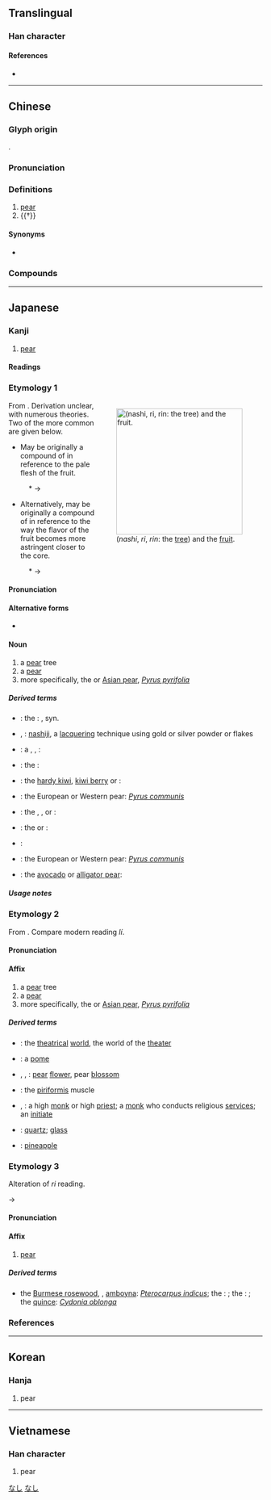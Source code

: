 {{character info/new}}
==Translingual==

===Han character===
{{Han char|rn=75|rad=木|as=07|sn=11|four=22904|canj=HND,XHND|ids=⿱利木}}

====References====
* {{Han ref|kx=0530.120|dkj=14873|dj=0918.100|hdz=21215.100|uh=68A8|ud=26792|bh=B1F9|bd=45561}}

----

==Chinese==
{{zh-forms}}

===Glyph origin===
{{Han etym}}
{{Han compound|利|木|ls=psc|c1=p|c2=s}}.

===Pronunciation===
{{zh-pron
|m=lí
|c=lei4,lei4-2
|h=pfs=lì
|md=lì/lài
|md_note=lì - “pear”; lài - used in {{zh-l|*黃梨}}
|mn=lâi/lê
|mn_note=lâi - vernacular; lê - literary
|mn-t=lai5
|w=3li
|mc=y
|oc=y
|cat=n,v
}}

===Definitions===
{{zh-hanzi}}

# [[pear]]
# {{†}} {{zh-alt-form|剺|to [[cut]]}}

====Synonyms====
* {{zh-l|梨子}}

===Compounds===
{{zh-der|梨乾兒|梨膏|梨木|梨園|梨園戲|梨園子弟|交梨火棗|不查梨|孔融讓梨|梨頰微渦|梨花大鼓|白梨|梨雲|梨棗|災梨禍棗|梨花片|破麥破梨|梨樹|梨花簡|查梨|禍棗災梨|棠梨|梨園弟子|玉嬌梨|梨糕|梨子|梨園行|杏雨梨雲|楓梨|士多啤梨|梨渦|梨花帶雨|紅梨記|鴨兒梨|鳳梨|花梨|訶梨勒|雪梨|酪梨|鵝梨|鳥梨|雨打梨花|讓棗推梨|阿闍梨|鴨兒廣梨|賣查梨|梨山}}

{{zh-cat|Fruits|Elementary}}

----

==Japanese==

===Kanji===
{{ja-kanji|grade=|rs=木07}}

# [[pear]]

====Readings====
{{ja-readings
|goon=り
|kanon=り
|kanyoon=りん
|kun=なし-
|nanori=か
}}

===Etymology 1===
<div style="float:right;">
{{wikipedia|lang=ja|ナシ}}
{{wikipedia|Pyrus pyrifolia}}
[[File:Pear-tree,katori-city,japan.JPG|thumb|250px|{{lang|ja|梨}} (''nashi'', ''ri'', ''rin'': the [[tree]]) and the [[fruit]].]]
</div>
{{ja-kanjitab|なし|yomi=kun}}
From {{inh|ja|ojp|sort=なし}}. Derivation unclear, with numerous theories. Two of the more common are given below.

* May be originally a compound of {{compound|lang=ja|sort=なし|中|tr1=na|pos1=hypothesized root of modern <i>naka</i>|t1=middle, center|白|tr2=shiro|t2=white}} in reference to the pale flesh of the fruit.

: &#42;{{IPAchar|/na ɕiro/}} → {{IPAchar|/naɕi/}}

* Alternatively, may be originally a compound of {{compound|lang=ja|sort=なし|中|tr1=na|pos1=hypothesized root of modern <i>naka</i>|t1=middle, center|酢|tr2=su|t2=sour, acidic}} in reference to the way the flavor of the fruit becomes more astringent closer to the core.

: &#42;{{IPAchar|/na su/}} → {{IPAchar|/naɕi/}}

====Pronunciation====
{{ja-pron|yomi=kun|acc=2|acc_ref=DJR|acc2=0|acc2_ref=DJR|なし}}

====Alternative forms====
* {{ja-l|ナシ}}

====Noun====
{{ja-noun|なし|ナシ}}

# a [[pear]] tree
# a [[pear]] {{gloss|the fruit}}
# more specifically, the {{vern|Japanese pear}} or [[Asian pear]], ''[[Pyrus pyrifolia]]''

=====Derived terms=====
{{der-top}}
* {{ja-r|梨%河%豚|なし%ふ%ぐ}}: the {{vern|pear puffer}}: {{taxlink|Gastrophysus vermicularis|species|noshow=1|ver=161102}}, syn. {{taxlink|Takifugu vermicularis|species|noshow=1|ver=161102}}
* {{ja-r|梨子%地|なし%じ}}, {{ja-r|梨%地|なし%じ}}: [[nashiji]], a [[lacquer]]ing technique using gold or silver powder or flakes
{{der-mid}}
* {{ja-r|青梨|あお なし}}: a {{vern|Harbin pear}}, {{vern|Ussurian pear}}, {{vern|Chinese pear}}: {{taxlink|Pyrus ussuriensis var. hondoensis|variety|noshow=1|ver=161102}}
* {{ja-r|玄%圃梨|けん%ぽ なし}}: the {{vern|Japanese raisin tree}}: {{taxlink|Hovenia dulcis|species|noshow=1|ver=161102}}
* {{ja-r|猿梨|さる なし}}: the [[hardy kiwi]], [[kiwi berry]] or {{vern|tara vine}}: {{taxlink|Actinidia arguta|species|noshow=1|ver=161102}}
* {{ja-r|西洋梨|せいよう なし}}: the European or Western pear: ''[[Pyrus communis]]''
* {{ja-r|浜梨|はま なし}}: the {{vern|rugosa rose}}, {{vern|Japanese rose}}, or {{vern|Ramanas rose}}: {{taxlink|Rosa rugosa|species|noshow=1|ver=161102}}
* {{ja-r|山梨|やま なし}}: the {{vern|wild nashi}} or {{vern|wild Japanese pear}}: {{taxlink|Pyrus pyrifolia var. pyrifolia|variety|noshow=1|ver=161102}}
* {{ja-r|山梨県|^やまなし-けん}}: {{w|Yamanashi prefecture}}
* {{ja-r|洋梨|ようなし}}: the European or Western pear: ''[[Pyrus communis]]''
* {{ja-r|鰐梨|わに なし}}: the [[avocado]] or [[alligator pear]]: ''{{l|mul|Persea americana}}''
{{der-bottom}}

=====Usage notes=====
{{U:ja:biology|ナシ}}

===Etymology 2===
{{ja-kanjitab|yomi=on|り}}
From {{bor|ja|ltc|-|sort=り}} {{m|zh|梨|tr=*li}}. Compare modern {{cog|cmn|-}} reading ''lí''.

====Pronunciation====
{{ja-pron|yomi=on|り}}

====Affix====
{{ja-pos|affix|り}}

# a [[pear]] tree
# a [[pear]] {{gloss|the fruit}}
# more specifically, the {{vern|Japanese pear}} or [[Asian pear]], ''[[Pyrus pyrifolia]]''

=====Derived terms=====
{{der-top}}
* {{ja-r|梨%園|り%えん}}: the [[theatrical]] [[world]], the world of the [[theater]]
* {{ja-r|梨%果|り%か}}: a [[pome]]
* {{ja-r|梨%花|り%か}}, {{ja-r|梨%華|り%か}}, {{ja-r|梨%英|り%か}}: [[pear]] [[flower]], pear [[blossom]]
* {{ja-r|梨%状%筋|り%じょう%きん}}: the [[piriformis]] muscle
{{der-mid}}
* {{ja-r|阿%闍%梨|あ%じゃ%り}}, {{ja-r|阿%闍%梨|あ%ざ%り}}: a high [[monk]] or high [[priest]]; a [[monk]] who conducts religious [[service]]s; an [[initiate]]
* {{ja-r|頗%梨|は%り}}: [[quartz]]; [[glass]]
* {{ja-r|鳳%梨|ほう%り}}: [[pineapple]] {{qualifier|obsolete}}
{{der-bottom}}

===Etymology 3===
{{ja-kanjitab|yomi=kanyo|りん}}
Alteration of ''ri'' reading.

{{IPAchar|/ri/}} → {{IPAchar|/rin/}}

====Pronunciation====
{{ja-pron|yomi=kanyo|りん}}

====Affix====
{{ja-pos|affix|りん}}

# [[pear]]

=====Derived terms=====
{{der-top}}
* {{ja-r|花%梨|か%りん}} the [[Burmese rosewood]], {{vern|angsana}}, [[amboyna]]: ''[[Pterocarpus indicus]]''; the {{vern|flowering quince}}: {{taxlink|Pseudocydonia sinensis|species|noshow=1|ver=161102}}; the {{vern|Chinese quince}}: {{taxlink|Chaenomeles sinensis|species|noshow=1|ver=161102}}; the [[quince]]: ''[[Cydonia oblonga]]''
{{der-bottom}}

===References===
<references/>

[[Category:Japanese basic words|なし]]
[[Category:ja:Fruits|なし]]

----

==Korean==

===Hanja===
{{ko-hanja|hangeul=[[리]]>[[이]]|eumhun=|rv=ri>i|mr=ri>i|y=li>i}}

# pear

----

==Vietnamese==

===Han character===
{{vi-hantu|[[lê]], [[lệ]]|rs=木07}}

# pear